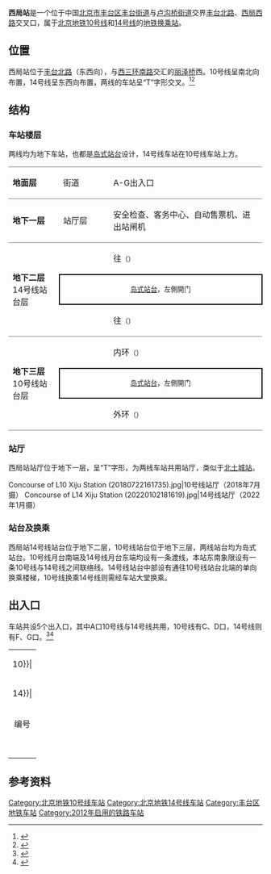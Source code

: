 {{NoteTA
|G1=Railway}}
{{Infobox station
|name = 西局
|eng_name = Xiju
|linecolour = {{北京地铁颜色|10}}
|linecolour2 = {{北京地铁颜色|14}}
|image = Platform for L10 at Xiju Station (20170502185430).jpg
|caption = 西局站10号线站台<br />[[File:Platform_of_L14_Xiju_Station_(20220102181640).jpg|300px]]<br />西局站14号线站台
|other_name = 
|country = {{PRC}}
|borough = [[北京市|北京市]][[丰台区|丰台区]][[丰台街道|丰台街道]]与[[卢沟桥街道|卢沟桥街道]]交界
|address = [[丰台北路|丰台北路]]、[[西局西路|西局西路]]交叉口
|coordinates = {{Coord|39.874641|116.311737|type:railwaystation_region:CN-11_source:GoogleMaps|display=inline,title}}
|elevation = 
|operator = [[北京市地铁运营有限公司|北京市地铁运营有限公司]]、[[京港地铁|北京京港地铁有限公司]]
|lines = {{北京地铁线路名|10|SL}}<br />{{北京地铁线路名|14|SL}}
|distance = 
|platform = 各1座[[島式月台|島式月台]]
|tracks = 各2条
|connections = 公交站：地铁西局站
|structure = 地下车站
|hall = 整体式站厅
|depth = 
|levels = 
|interchange = 通道换乘
|exits = 5个
|architect = 
|architectural_style = 
|colour = 
|type = 
|status = 运营中
|code = 
|built = 
|opened = {{北京地铁线路名|10|S}}：2012年12月30日<br />{{北京地铁线路名|14|S}}：2013年5月5日
|pass_year = 
|passengers = 
|trains = 
|station_hours = 
|hours = 
|first = {{collapsible list
 |title = 　
 |
{{北京地铁线路名|10|S}}
:内环：05:59
:外环：05:12<br />
{{北京地铁线路名|14|S}}
:往{{北京地铁起讫站|14|R}}：05:12
:往{{北京地铁起讫站|14|L}}：05:45
}}
|last = {{collapsible list
 |title = 　
 |
{{北京地铁线路名|10|S}}
:内环：22:09
:内环往{{站|巴沟}}：23:53
:内环往{{站|成寿寺}}：22:33
:外环：21:12
:外环往{{站|车道沟}}：22:57<br />
{{北京地铁线路名|14|S}}
:往{{北京地铁起讫站|14|R}}：22:47
:往{{北京地铁起讫站|14|L}}：23:38
}}
|adjacent = {{Adjacent stations|system=北京地铁
|line1=10|left1=泥洼|right1=六里桥|note-left1=0.749km|note-mid1=距离[[巴沟站|巴沟]]43.181km|note-right1=1.584km
|line2=14|left2=七里庄|right2=东管头|note-left2=0.845km|note-mid2=距离[[张郭庄站|张郭庄]]11.122km|note-right2=1.489km}}
|route_map = {{Routemap|inline=yes|map=
utSTRf\utSTRg\\\\~~ ~~{{rmr|Licon=U|{{stl|北京地铁|六里桥}}}}，10号线
utSTRgq\utSTRq+BSe\utSTRq+BSe\utABZq2\utSTRq+tc3\utSTRq\utSTRgq\~~ ~~{{rmr|Licon=L|{{stl|北京地铁|七里庄}}}}，14号线
utSTRfq\utSTRq+BSa\utSTRq+BSa\utSTRq+tc1\utABZq+4!~utSTRc2\utABZq+3\utSTRfq\~~ ~~{{rmr|Licon=R|{{stl|北京地铁|东管头}}}}，14号线
utSTR+BSl\utSTR+BSr\utSTRc2\utSTR3+1\utSTRc4\
utSTR+BSl\utSTR+BSr!~utSTRc2\utSTR3+1\utSTRc4\\
utSTR\utABZg+1\utSTRc4\\\
utSTR+tc2\utABZg3\\\\
utABZg+1\utSTR+tc4\\\\
utSTRf\utSTRg\\\\~~ ~~{{rmr|Licon=D|{{stl|北京地铁|泥洼}}}}，10号线
}}
}}
'''西局站'''是一个位于中国[[北京市|北京市]][[丰台区|丰台区]][[丰台街道|丰台街道]]与[[卢沟桥街道|卢沟桥街道]]交界[[丰台北路|丰台北路]]、[[西局西路|西局西路]]交叉口，属于[[北京地铁|北京地铁]][[北京地铁10号线|10号线]]和[[北京地铁14号线|14号线]]的[[地铁车站|地铁]][[换乘站|换乘站]]。

== 位置 ==
西局站位于[[丰台北路|丰台北路]]（东西向），与[[西三环南路_(北京)|西三环南路]]交汇的[[丽泽桥|丽泽桥]]西。10号线呈南北向布置，14号线呈东西向布置，两线的车站呈“T”字形交叉。<ref>{{cite web|url=http://www.bjghw.gov.cn/web/static/articles/catalog_14300/article_ff80808123fa497b0124529d88dc0010/ff80808123fa497b0124529d88dc0010.html|title=地铁10号线二期规划方案公告|publisher=[[北京市规划委员会|北京市规划委员会]]|date=2009-10-14|accessdate=2010-08-10|archive-url=https://web.archive.org/web/20121018191648/http://www.bjghw.gov.cn/web/static/articles/catalog_14300/article_ff80808123fa497b0124529d88dc0010/ff80808123fa497b0124529d88dc0010.html|archive-date=2012-10-18|dead-url=yes}}</ref><ref>{{cite web|url=http://www.bjghw.gov.cn/web/gdjt/map_3.html|title=轨道交通14号线工程规划方案公告|accessdate=2012-01-27|publisher=北京市规划委员会|archive-url=https://web.archive.org/web/20140316164610/http://www.bjghw.gov.cn/web/gdjt/map_3.html|archive-date=2014-03-16|dead-url=yes}}</ref>

== 结构 ==
=== 车站楼层 ===
两线均为地下车站，也都是[[岛式站台|岛式站台]]设计，14号线车站在10号线车站上方。
{|cellspacing=0 cellpadding=3
|style="border-top:solid 1px gray;border-bottom:solid 1px gray;" width=100|'''地面层'''
|style="border-top:solid 1px gray;border-bottom:solid 1px gray;" width=100|街道
|style="border-top:solid 1px gray;border-bottom:solid 1px gray;" width=350|A-G出入口
|-
|style="border-bottom:solid 1px gray;"|'''地下一层'''<br />{{nowrap|10号线、14号线站厅层}}
|style="border-bottom:solid 1px gray;"|站厅层
|style="border-bottom:solid 1px gray;"|安全检查、客务中心、自动售票机、进出站闸机
|-
|style="border-bottom:solid 1px gray;" rowspan=3|'''地下二层'''<br />14号线站台层
|{{arrow|L}}
|{{北京地铁线路名|14|c}}往{{站|张郭庄}}<small>（{{站|七里庄}}）</small>
|-
|style="border-right:solid 2px black;border-left:solid 2px black;border-top:solid 2px black;border-bottom:solid 2px black;" colspan=2|<center><small>[[岛式站台|岛式站台]]，左側開门</small></center>
|-
|style="border-bottom:solid 1px gray;"|{{arrow|R}}
|style="border-bottom:solid 1px gray;"|{{北京地铁线路名|14|c}}往{{站|善各庄}}<small>（{{站|东管头}}）</small>
|-
|style="border-bottom:solid 1px gray;" rowspan=3|'''地下三层'''<br />10号线站台层
|{{arrow|L}}
|{{北京地铁线路名|10|c}}内环<small>（{{站|六里桥}}）</small>
|-
|style="border-right:solid 2px black;border-left:solid 2px black;border-top:solid 2px black;border-bottom:solid 2px black;" colspan=2|<center><small>[[岛式站台|岛式站台]]，左側開门</small></center>
|-
|style="border-bottom:solid 1px gray;"|{{arrow|R}}
|style="border-bottom:solid 1px gray;"|{{北京地铁线路名|10|c}}外环<small>（{{站|泥洼}}）
|}

=== 站厅 ===
西局站站厅位于地下一层，呈“T”字形，为两线车站共用站厅，类似于[[北土城站|北土城站]]。
<gallery>
Concourse of L10 Xiju Station (20180722161735).jpg|10号线站厅（2018年7月摄）
Concourse of L14 Xiju Station (20220102181619).jpg|14号线站厅（2022年1月摄）
</gallery>

=== 站台及换乘 ===
西局站14号线站台位于地下二层，10号线站台位于地下三层，两线站台均为岛式站台。10号线月台南端及14号线月台东端均设有一条渡线，本站东南象限设有一条10号线与14号线之间联络线。14号线站台中部设有通往10号线站台北端的单向换乘楼梯，10号线换乘14号线则需经车站大堂换乘。
{{multiple image | direction = vertical | align = center| width = 700
| image1 = Platform panorama of L10 Xiju Station (20170502185546).jpg | caption1 = <center>10号线站台全景图（2017年5月摄）</center>
}}

== 出入口 ==
车站共设5个出入口，其中A口10号线与14号线共用，10号线有C、D口，14号线则有F、G口。<ref>{{cite news|url=http://www.fawan.com/Article/bs/jd/2011/10/20/124920133705.html|title=14号线 可在大井站折返|date=2011-10-20|accessdate=2012-02-22|author=陈斯|archive-url=https://web.archive.org/web/20111224071613/http://www.fawan.com/Article/bs/jd/2011/10/20/124920133705.html|archive-date=2011-12-24|dead-url=yes}}</ref><ref>{{cite news|url=http://bjyouth.ynet.com/3.1/1210/08/7506866.html|title=14号线明年试运营 西局站换乘10号线|date=2012-10-08|accessdate=2013-01-01|deadurl=yes|archiveurl=https://web.archive.org/web/20121120221800/http://bjyouth.ynet.com/3.1/1210/08/7506866.html|archivedate=2012-11-20|df=}}</ref>
{| class="wikitable"
| colspan="5" align="center" bgcolor={{北京地铁颜色|10}}|
|-
| colspan="5" align="center" bgcolor={{北京地铁颜色|14}}|
|-
! 编号
! 指示
! 建议前往的目的地
! 照片
! 无障碍设施
|-
|{{港鐵出口|A|附=升}}
|丰台北路（南侧）
|金唐购物中心
|[[File:Exit_A_of_Xiju_Station_(20180722161947).jpg|150px]]
|[[File:Exit_A_lift_of_Xiju_Station_(20210624172137).jpg|150px]]
|-
|{{港鐵出口|C|附=升}}
|
|丽泽景园
|[[File:Exit_C_of_Xiju_Station_(20210624171656).jpg|150px]]
|[[File:Exit_C_lift_of_Xiju_Station_(20210624171611).jpg|150px]]
|-
|{{港鐵出口|D}}
|泥洼路（东侧）
|
|[[File:Exit_D_of_Xiju_Station_(20210624172002).jpg|150px]]
|{{n/a}}
|-
|{{港鐵出口|F|附=升}}
|丰台北路（北侧）
|
|[[File:Exit_F_of_Xiju_Station_(20210624170718).jpg|150px]]
|[[File:Exit_F_lift_of_Xiju_Station_(20210624170614).jpg|150px]]
|-
|{{港鐵出口|G}}
|丰台北路（南侧）
|金唐购物中心（恒泰广场）
|[[File:Exit_G_of_Xiju_Station_(20210624171130).jpg|150px]]
|{{n/a}}
|-
| bgcolor="#EEEEEE" colspan=5 | {{港鐵出口|註=升}}
|}

== 参考资料 ==
{{reflist}}
{{commonscat|Xiju Station}}

{{北京地铁10号线}}
{{北京地铁14号线}}
[[Category:北京地铁10号线车站|Category:北京地铁10号线车站]]
[[Category:北京地铁14号线车站|Category:北京地铁14号线车站]]
[[Category:丰台区地铁车站|Category:丰台区地铁车站]]
[[Category:2012年启用的铁路车站|Category:2012年启用的铁路车站]]